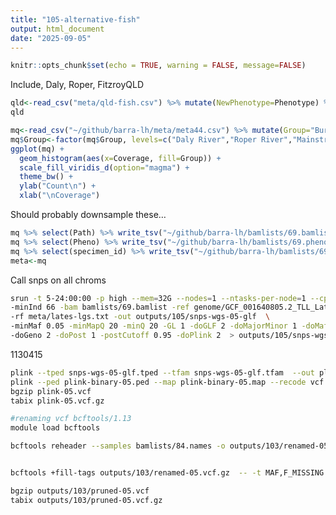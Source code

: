 ```yaml
---
title: "105-alternative-fish"
output: html_document
date: "2025-09-05"
---
```


```r
knitr::opts_chunk$set(echo = TRUE, warning = FALSE, message=FALSE)
```


Include, Daly, Roper, FitzroyQLD

```r
qld<-read_csv("meta/qld-fish.csv") %>% mutate(NewPhenotype=Phenotype) %>% filter(Group!="Mainstream")
qld
```


```r
mq<-read_csv("~/github/barra-lh/meta/meta44.csv") %>% mutate(Group="Burdekin") %>% bind_rows(qld) %>% filter(Coverage > 8)
mq$Group<-factor(mq$Group, levels=c("Daly River","Roper River","Mainstream","Burdekin","FitzroyQLD"))
ggplot(mq) +
  geom_histogram(aes(x=Coverage, fill=Group)) +
  scale_fill_viridis_d(option="magma") +
  theme_bw() +
  ylab("Count\n") +
  xlab("\nCoverage") 
```


Should probably downsample these...


```r
mq %>% select(Path) %>% write_tsv("~/github/barra-lh/bamlists/69.bamlist", col_names = FALSE)
mq %>% select(Pheno) %>% write_tsv("~/github/barra-lh/bamlists/69.pheno", col_names = FALSE)
mq %>% select(specimen_id) %>% write_tsv("~/github/barra-lh/bamlists/69.names", col_names = FALSE)
meta<-mq
```



Call snps on all chroms

```sh
srun -t 5-24:00:00 -p high --mem=32G --nodes=1 --ntasks-per-node=1 --cpus-per-task=12 $HOME/angsd/angsd -nthreads 12 \
-minInd 66 -bam bamlists/69.bamlist -ref genome/GCF_001640805.2_TLL_Latcal_v3_genomic.fna \
-rf meta/lates-lgs.txt -out outputs/105/snps-wgs-05-glf  \
-minMaf 0.05 -minMapQ 20 -minQ 20 -GL 1 -doGLF 2 -doMajorMinor 1 -doMaf 1 -SNP_pval 1e-6 \
-doGeno 2 -doPost 1 -postCutoff 0.95 -doPlink 2  > outputs/105/snps-wgs-05-glf.out 2> outputs/105/snps-wgs-05-glf.err &
```

1130415

```sh
plink --tped snps-wgs-05-glf.tped --tfam snps-wgs-05-glf.tfam  --out plink-binary-05 --recode --allow-extra-chr --noweb
plink --ped plink-binary-05.ped --map plink-binary-05.map --recode vcf --allow-extra-chr -out plink-05
bgzip plink-05.vcf 
tabix plink-05.vcf.gz

#renaming vcf bcftools/1.13
module load bcftools

bcftools reheader --samples bamlists/84.names -o outputs/103/renamed-05.vcf.gz outputs/103/plink-05.vcf.gz


bcftools +fill-tags outputs/103/renamed-05.vcf.gz  -- -t MAF,F_MISSING | bcftools view -i 'F_MISSING < 0.05' | bcftools view -i 'INFO/MAF > 0.05' |  bcftools +prune -m 0.20 -w 50kb --nsites-per-win 1 --nsites-per-win-mode rand  > outputs/103/pruned-05.vcf

bgzip outputs/103/pruned-05.vcf
tabix outputs/103/pruned-05.vcf.gz
```
